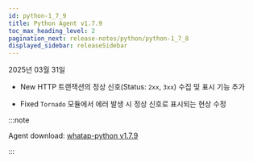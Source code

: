 ```yaml
---
id: python-1_7_9
title: Python Agent v1.7.9
toc_max_heading_level: 2
pagination_next: release-notes/python/python-1_7_8
displayed_sidebar: releaseSidebar
---
```


2025년 03월 31일

- <Status priority='1'>New</Status> HTTP 트랜잭션의 정상 신호(Status: `2xx`, `3xx`) 수집 및 표시 기능 추가

- <Status priority='0'>Fixed</Status> `Tornado` 모듈에서 에러 발생 시 정상 신호로 표시되는 현상 수정

:::note

Agent download: [whatap-python v1.7.9](https://pypi.org/project/whatap-python/1.7.9/)

:::